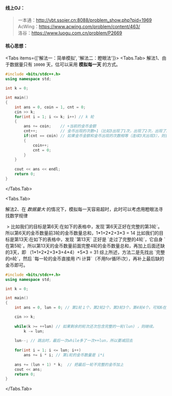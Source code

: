 #### 线上OJ：
> 一本通：http://ybt.ssoier.cn:8088/problem_show.php?pid=1969  
AcWing：https://www.acwing.com/problem/content/463/  
洛谷：https://www.luogu.com.cn/problem/P2669  

#### 核心思想：



<Tabs items={['解法一：简单模拟', '解法二：瞪眼法']}>
  <Tabs.Tab> 
  解法1、由于数据量只有 `10000` 天，估可以采用 **模拟每一天** 的方式。

```cpp showLineNumbers filename="解法一、（模拟代码）：" 
#include <bits/stdc++.h>
using namespace std;

int k = 0;

int main()
{
	int ans = 0, coin = 1, cnt = 0;
	cin >> k;
	for(int i = 1; i <= k; i++) // k 轮
	{
		ans += coin; 	// +当前的金币金额
		cnt++;			// 金币出现的次数+1（比如3出现了1次，出现了2次，出现了3次）
		if(cnt == coin) // 如果金币金额和金币出现的次数相等（连续3天出现3），则重置金币数量和金币出现的次数
		{
			coin++;
			cnt = 0;
		}
	}
	
	cout << ans << endl;
	return 0;
}
```
  </Tabs.Tab>



  <Tabs.Tab> 

解法2、在 *数据量大* 的情况下，模拟每一天容易超时，此时可以考虑用瞪眼法寻找数学规律

 
<Image src="/image/15pj1.png" alt="" width={620} height={116} />
> 比如我们的目标是第6天:在如下的表格中，发现`第6天正好在完整的第3轮`。所以第6天的金币数量前3轮的金币数量总和，1*1+2*2+3*3 = 14  
比如我们的目标是第13天:在如下的表格中，发现 `第13天` 正好是 `走过了完整的4轮`，它自身 `在第5轮`。所以第13天的金币数量前面完整4轮的金币数量总和，再加上后面还缺的3天，即 （1*1+2*2+3*3+4*4）+5*3 = 31  
综上所述，方法二是先找出 `完整的n轮`，然后 `每一轮的金币直接用 i*i 计算`（不用for循环i次），再补上最后缺的金币即可。

```cpp showLineNumbers filename="解法二、（数学规律代码）：" {12,13,17,18}
#include <bits/stdc++.h>
using namespace std;

int k = 0;

int main()
{
	int ans = 0, lun = 0; // 第1轮１个，第2轮2个，第3轮3个，第4轮4个。可知6在第3轮，7在第4轮

	cin >> k;
	
	while(k >= ++lun) // 如果剩余的轮次还次包含完整的一轮(lun) ，则继续。
		k -= lun;
	
	lun--; // 跳出时，最后一次while多了一次++lun，所以要减回去
	
	for(int i = 1; i <= lun; i++)
		ans += i * i; // 第i轮的金币数量是 i*i
		
	ans += (lun + 1) * k;  // 把最后一轮不完整的金币加上
	cout << ans;
	return 0;
}
```
  </Tabs.Tab>

</Tabs>